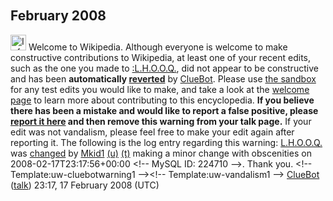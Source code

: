 <article id="15813449" title=User talk:Mkid1>
	<talkpage id="15813449" title="User talk:Mkid1">


== February 2008 ==
[[Image:Information.svg|left|25px]] Welcome to Wikipedia. Although everyone is welcome to make constructive contributions to Wikipedia, at least one of your recent edits, such as the one you made to [[:L.H.O.O.Q.]], did not appear to be constructive and has been '''automatically [[Help:Reverting|reverted]]''' by [[User:ClueBot|ClueBot]].  Please use [[Wikipedia:Sandbox|the sandbox]] for any test edits you would like to make, and take a look at the [[Wikipedia:Introduction|welcome page]] to learn more about contributing to this encyclopedia. {{User:ClueBot/Tracker}} '''If you believe there has been a mistake and would like to report a false positive, please [[User:ClueBot/FalsePositives|report it here]] and then remove this warning from your talk page.'''  If your edit was not vandalism, please feel free to make your edit again after reporting it. The following is the log entry regarding this warning: [[L.H.O.O.Q.]] was [http://en.wikipedia.org/w/index.php?title=L.H.O.O.Q.&amp;diff=192167638&amp;oldid=192013747 changed] by [[Special:Contributions/Mkid1|Mkid1]] [[User:Mkid1|(u)]] [[User talk:Mkid1|(t)]] making a minor change with obscenities on 2008-02-17T23:17:56+00:00 &lt;!-- MySQL ID: 224710 --&gt;. Thank you. &lt;!-- Template:uw-cluebotwarning1 --&gt;&lt;!-- Template:uw-vandalism1 --&gt; [[User:ClueBot|ClueBot]] ([[User talk:ClueBot|talk]]) 23:17, 17 February 2008 (UTC)
	</talkpage>
</article>